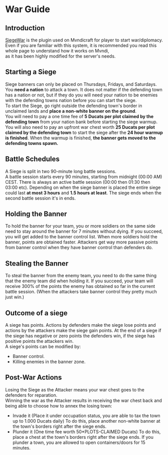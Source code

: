 # War Guide

## Introduction
[SiegeWar](https://github.com/TownyAdvanced/SiegeWar/wiki/Siege-War-User-Guide) is the plugin used on Mvndicraft for player to start war/diplomacy.<br>
Even if you are familiar with this system, it is recommended you read this whole page to understand how it works on Mvndi,<br>
as it has been highly modified for the server's needs.

## Starting a Siege
Siege banners can only be placed on Thursdays, Fridays, and Saturdays.<br>
You **need a nation** to attack a town. It does not matter if the defending town has a nation or not, but if they do you will need your nation to be enemies with the defending towns nation before you can start the siege.<br>
To start the Siege, go right outside the defending town's border in unclaimed lands and **place a non-white banner on the ground**. <br>
You will need to pay a one time fee of **5 Ducats per plot claimed by the defending town** from your nation bank before starting the siege warmup. You will also need to pay an upfront war chest worth **25 Ducats per plot claimed by the defending town** to start the siege after the **24 hour warmup is finished**. When the warmup is finished, **the banner gets moved to the defending towns spawn.**

## Battle Schedules
A Siege is split in two 90-minute long battle sessions. <br>
A battle session starts every 90 minutes, starting from midnight (00:00 AM) CEST. There is always an active battle session (00:00 then 01:30 then 03:00 etc). Depending on when the siege banner is placed the entire siege could last **at most 3 hours** and **1.5 hours at least**. The siege ends when the second battle session it's in ends. 

## Holding the Banner
To hold the banner for your team, you or more soldiers on the same side need to stay around the banner for 7 minutes without dying. If you succeed, you will get added to the banner control list. When more soldiers hold the banner, points are obtained faster. Attackers get way more passive points from banner control when they have banner control than defenders do.

## Stealing the Banner
To steal the banner from the enemy team, you need to do the same thing that the enemy team did when holding it. If you succeed, your team will receive 300% of the points the enemy has obtained so far in the current battle session. (When the attackers take banner control they pretty much just win.)

## Outcome of a siege
A siege has points. Actions by defenders make the siege lose points and actions by the attackers make the siege gain points. At the end of a siege if the siege has negative or zero points the defenders win, if the siege has positive points the attackers win.<br>
A siege's points can be modified by:
- Banner control.
- Killing enemies in the banner zone.

## Post-War Actions
Losing the Siege as the Attacker means your war chest goes to the defenders for reparation.<br>
Winning the war as the Attacker results in receiving the war chest back and being able to choose how to annex the losing town:
- Invade it (Place it under occupation status, you are able to tax the town up to 1.000 Ducats daily)
 To do this, place another non-white banner at the town's borders right after the siege ends.
- Plunder it (One time fee worth 50*PLOTS-CLAIMED Ducats)
 To do this, place a chest at the town's borders right after the siege ends.
 If you plunder a town, you are allowed to open containers/doors for 15 minutes.